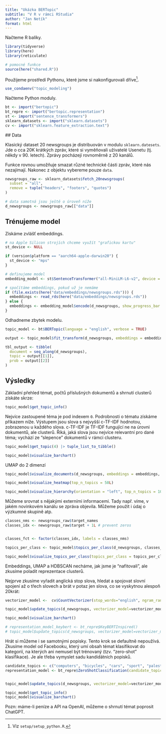 ```yaml
---
title: "Ukázka BERTopic"
subtitle: "V R v rámci RStudia"
author: "Jan Netík"
format: html
---
```


Načteme R balíky.

```r
library(tidyverse)
library(here)
library(reticulate)

# pomocné funkce
source(here("shared.R"))
```

Použijeme prostředí Pythonu, které jsme si nakonfigurovali dříve[^1].

[^1]: Viz `setup/setup_python.R`.

```r
use_condaenv("topic_modeling")
```

Načteme Python moduly.

```r
bt <- import("bertopic")
bt_repre <- import("bertopic.representation")
st <- import("sentence_transformers")
sklearn_datasets <- import("sklearn.datasets")
cv <- import("sklearn.feature_extraction.text")
```

## Data

Klasický dataset 20 newsgroups je distribuován v modulu `sklearn.datesets`. Jde o cca 20K krátkých zpráv, které si vyměňovali uživatelé Usenetu (tj. někdy v 90. letech). Zprávy pocházejí rovnoměrně z 20 kanálů.

Funkce rovnou umožňuje smazat různé technické části zpráv, které nás nezajímají. Nakonec z objektu vybereme pouze `data`.

```r
newsgroups_raw <- sklearn_datasets$fetch_20newsgroups(
  subset = "all",
  remove = tuple("headers", "footers", "quotes")
)

# data samotná jsou ještě o úroveň níže
d_newsgroups <- newsgroups_raw[["data"]]
```

## Trénujeme model

Získáme zvlášť embeddings.

```r
# na Apple Silicon strojích chceme využít "grafickou kartu"
st_device <- NULL

if (version$platform == "aarch64-apple-darwin20") {
  st_device <- "mps"
}

# definujeme model
embedding_model <- st$SentenceTransformer("all-MiniLM-L6-v2", device = st_device)

# spočítáme embeddings, pokud už je nemáme
if (file.exists(here("data/embeddings/newsgroups.rds"))) {
  embeddings <- read_rds(here("data/embeddings/newsgroups.rds"))
} else {
  embeddings <- embedding_model$encode(d_newsgroups, show_progress_bar = TRUE)
}
```

Odhadneme zbytek modelu.

```r
topic_model <- bt$BERTopic(language = "english", verbose = TRUE)

output <- topic_model$fit_transform(d_newsgroups, embeddings = embeddings)

tbl_output <- tibble(
  document = seq_along(d_newsgroups),
  topic = output[[1]],
  prob = output[[2]]
)
```

## Výsledky

Základní přehled témat, počtů příslušných dokumentů a shrnutí clusterů získáte skrze:

```r
topic_model$get_topic_info()
```

Nejvíce zastoupené téma je pod indexem `0`. Podrobnosti o tématu získáme příkazem níže. Výstupem jsou slova s nejvyšší c-TF-IDF hodnotou, zobrazenou u každého slova. c-TF-IDF je TF-IDF fungující ne na úrovni dokumentů, ale clusterů. Říká, jaká slova jsou nejvíce relevantní pro dané téma; vychází ze "slepence" dokumentů v rámci clusteru.

```r
topic_model$get_topic(4) |> tuple_list_to_tibble()
```

```r
topic_model$visualize_barchart()
```

UMAP do 2 dimenzí

```r
topic_model$visualize_documents(d_newsgroups, embeddings = embeddings, topics = tuple(as.list(1:10)))
```

```r
topic_model$visualize_heatmap(top_n_topics = 50L)
```

```r
topic_model$visualize_hierarchy(orientation = "left", top_n_topics = 10L)
```

Můžeme srovnat s nějakými externími informacemi. Tady např. víme, v jakém novinkovém kanálu se zpráva objevila. Můžeme použít i údaj o výzkumné skupině atp.

```r
classes_nms <- newsgroups_raw$target_names
classes_idx <- newsgroups_raw$target + 1L # prevent zeros


classes_fct <- factor(classes_idx, labels = classes_nms)

topics_per_class <- topic_model$topics_per_class(d_newsgroups, classes_fct)

topic_model$visualize_topics_per_class(topics_per_class = topics_per_class)
```

Embeddings, UMAP a HDBSCAN necháme, jak jsme je "nafitovali", ale zkusíme poladit reprezentace clusterů.

Nejprve zkusíme vyřadit anglická stop slova, hledat a spojovat slovní spojení až o třech slovech a brát v potaz jen slova, co se vyskytnou alespoň 20krát:

```r
vectorizer_model <-  cv$CountVectorizer(stop_words="english", ngram_range = tuple(1L, 3L), min_df = 20L)

topic_model$update_topics(d_newsgroups, vectorizer_model=vectorizer_model )
```

```r
topic_model$visualize_barchart()

```

```r
# representation_model_keybert <- bt_repre$KeyBERTInspired()
# topic_model$update_topics(d_newsgroups, vectorizer_model=vectorizer_model, representation_model = representation_model_keybert)
```

Hrát si můžeme i se samotnými popisky. Tento krok se defaultně nepoužívá. Zkusíme model od Facebooku, který umí obsah témat klasifikovat do kategorií, na kterých ani nemusel být trénovaný (tzv. "zero-shot" klasifikace). Je ale třeba vymyslet sadu kandidátních popisků.

```r
candidate_topics <- c("computers", "bicycles", "cars", "sport", "palestine", "health")
representation_model <- bt_repre$ZeroShotClassification(candidate_topics = candidate_topics, model="facebook/bart-large-mnli") 


topic_model$update_topics(d_newsgroups, vectorizer_model=vectorizer_model, representation_model = representation_model)

```

```r

topic_model$get_topic_info() 
topic_model$visualize_barchart()

```

Pozn: máme-li peníze a API na OpenAI, můžeme o shrnutí témat poprosit ChatGPT.
